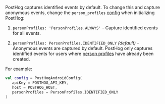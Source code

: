 PostHog captures identified events by default. To change this and capture anonymous events, change the `person_profiles` [config](/docs/libraries/android#all-configuration-options) when initializing PostHog:

1. `personProfiles: 'PersonProfiles.ALWAYS'` - Capture identified events for all events.

2. `personProfiles: PersonProfiles.IDENTIFIED_ONLY` _(default)_ - Anonymous events are captured by default. PostHog only captures identified events for users where [person profiles](/docs/data/persons) have already been created.

For example:

```kotlin
val config = PostHogAndroidConfig(
   apiKey = POSTHOG_API_KEY,
   host = POSTHOG_HOST,
   personProfiles = PersonProfiles.IDENTIFIED_ONLY
)
```